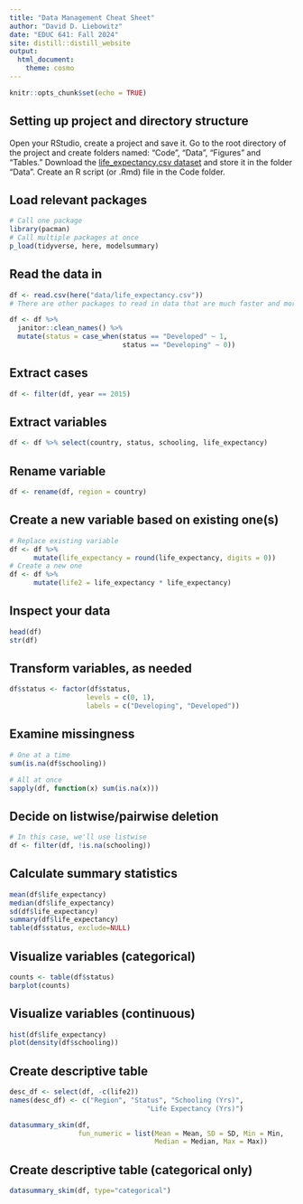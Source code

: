 ```yaml
---
title: "Data Management Cheat Sheet"
author: "David D. Liebowitz"
date: "EDUC 641: Fall 2024"
site: distill::distill_website
output: 
  html_document:
    theme: cosmo
---
```


```r
knitr::opts_chunk$set(echo = TRUE)
```


## Setting up project and directory structure

Open your RStudio, create a project and save it. Go to the root directory of the project and create folders named: "Code", "Data", "Figures" and "Tables." Download the [life_expectancy.csv dataset](./data/life_expectancy.csv) and store it in the folder "Data". Create an R script (or .Rmd) file in the Code folder. 

## Load relevant packages
```r
# Call one package
library(pacman)
# Call multiple packages at once
p_load(tidyverse, here, modelsummary)
```

## Read the data in
```r
df <- read.csv(here("data/life_expectancy.csv"))
# There are other packages to read in data that are much faster and more flexible
```

```r
df <- df %>%
  janitor::clean_names() %>%
  mutate(status = case_when(status == "Developed" ~ 1,
                            status == "Developing" ~ 0))
```

## Extract cases
```r
df <- filter(df, year == 2015)
```

## Extract variables
```r
df <- df %>% select(country, status, schooling, life_expectancy)
```

## Rename variable
```r
df <- rename(df, region = country)
```

## Create a new variable based on existing one(s)
```r
# Replace existing variable
df <- df %>%  
      mutate(life_expectancy = round(life_expectancy, digits = 0))
# Create a new one
df <- df %>%
      mutate(life2 = life_expectancy * life_expectancy)
```

## Inspect your data
```r
head(df)
str(df)
```

## Transform variables, as needed
```r
df$status <- factor(df$status,
                   levels = c(0, 1),
                   labels = c("Developing", "Developed"))
```


## Examine missingness
```r
# One at a time
sum(is.na(df$schooling))

# All at once
sapply(df, function(x) sum(is.na(x)))
```

## Decide on listwise/pairwise deletion
```r
# In this case, we'll use listwise
df <- filter(df, !is.na(schooling))
```

## Calculate summary statistics
```r
mean(df$life_expectancy)
median(df$life_expectancy)
sd(df$life_expectancy)
summary(df$life_expectancy)
table(df$status, exclude=NULL)
```

## Visualize variables (categorical)
```r
counts <- table(df$status)
barplot(counts)
```

## Visualize variables (continuous)
```r
hist(df$life_expectancy)
plot(density(df$schooling))
```

## Create descriptive table
```r
desc_df <- select(df, -c(life2))
names(desc_df) <- c("Region", "Status", "Schooling (Yrs)", 
                                  "Life Expectancy (Yrs)")

datasummary_skim(df,
                 fun_numeric = list(Mean = Mean, SD = SD, Min = Min,
                                    Median = Median, Max = Max))
```

## Create descriptive table (categorical only)
```r
datasummary_skim(df, type="categorical")
```